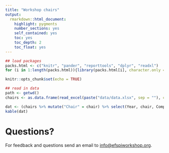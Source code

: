 ```yaml
---
title: "Workshop chairs"
output: 
  rmarkdown::html_document:
    highlight: pygments
    number_sections: yes
    self_contained: yes
    toc: yes
    toc_depth: 2
    toc_float: yes
---
```


```r
## load packages
packs.html <- c("knitr", "pander", "reporttools", "dplyr", "readxl")
for (i in 1:length(packs.html)){library(packs.html[i], character.only = TRUE)}

knitr::opts_chunk$set(echo = TRUE)

## read in data
path <- getwd()
chairs <- as.data.frame(read_excel(paste("data/data.xlsx", sep = ""), col_types = NULL))
```


```r
dat <- (chairs %>% mutate("Chair" = chair) %>% select(Year, chair, Company) %>% arrange(desc(Year)))
kable(dat)
```

# Questions?

For feedback and questions send an email to [info@efspiworkshop.org](mailto:info@efspiworkshop.org).




